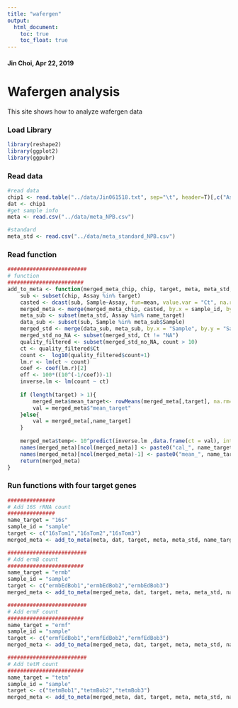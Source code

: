 ```yaml
---
title: "wafergen"
output: 
  html_document:
    toc: true
    toc_float: true
---
```


#### Jin Choi, Apr 22, 2019
# Wafergen analysis
This site shows how to analyze wafergen data

### Load Library
```r
library(reshape2)
library(ggplot2)
library(ggpubr)
```

### Read data
```r
#read data 
chip1 <- read.table("../data/Jin061518.txt", sep="\t", header=T)[,c("Assay","Sample","Ct")]
dat <- chip1
#get sample info
meta <- read.csv("../data/meta_NPB.csv")

#standard
meta_std <- read.csv("../data/meta_standard_NPB.csv")
```


### Read function
```r
#########################
# function
########################
add_to_meta <- function(merged_meta_chip, chip, target, meta, meta_std, name_target, sample_id){
	sub <- subset(chip, Assay %in% target)
	casted <- dcast(sub, Sample~Assay, fun=mean, value.var = "Ct", na.rm=T)
	merged_meta <- merge(merged_meta_chip, casted, by.x = sample_id, by.y="Sample")
	meta_sub <- subset(meta_std, Assay %in% name_target)
	data_sub <- subset(sub, Sample %in% meta_sub$Sample)
	merged_std <- merge(data_sub, meta_sub, by.x = "Sample", by.y = "Sample", all.x=T)
	merged_std_no_NA <- subset(merged_std, Ct != "NA")
	quality_filtered <- subset(merged_std_no_NA, count > 10)
	ct <- quality_filtered$Ct 
	count <-  log10(quality_filtered$count+1)
	lm.r <- lm(ct ~ count)
	coef <- coef(lm.r)[2]
	eff <- 100*((10^(-1/coef))-1)
	inverse.lm <- lm(count ~ ct)
	
	if (length(target) > 1){
		merged_meta$mean_target<- rowMeans(merged_meta[,target], na.rm=T)
		val = merged_meta$"mean_target"
	}else{
		val = merged_meta[,name_target]
	}
	
	merged_meta$temp<- 10^predict(inverse.lm ,data.frame(ct = val), interval = "predict")[,1]
	names(merged_meta)[ncol(merged_meta)] <- paste0("cal_", name_target)
	names(merged_meta)[ncol(merged_meta)-1] <- paste0("mean_", name_target)
	return(merged_meta)
}
```

### Run functions with four target genes
```r
###############
# Add 16S rRNA count
###############
name_target = "16s"
sample_id = "sample"
target <- c("16sTom1","16sTom2","16sTom3")
merged_meta <- add_to_meta(meta, dat, target, meta, meta_std, name_target, sample_id)

#########################
# Add ermB count
########################
name_target = "ermb"
sample_id = "sample"
target <- c("ermbEdBob1","ermbEdBob2","ermbEdBob3")
merged_meta <- add_to_meta(merged_meta, dat, target, meta, meta_std, name_target, sample_id)

#########################
# Add ermF count
########################
name_target = "ermf"
sample_id = "sample"
target <- c("ermfEdBob1","ermfEdBob2","ermfEdBob3")
merged_meta <- add_to_meta(merged_meta, dat, target, meta, meta_std, name_target, sample_id)

#########################
# Add tetM count
########################
name_target = "tetm"
sample_id = "sample"
target <- c("tetmBob1","tetmBob2","tetmBob3")
merged_meta <- add_to_meta(merged_meta, dat, target, meta, meta_std, name_target, sample_id)
```
